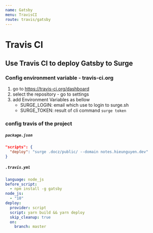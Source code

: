 ```yaml
---
name: Gatsby
menu: TravisCI
route: travis/gatsby
---
```


# Travis CI

## Use Travis CI to deploy Gatsby to Surge

### Config environment variable - travis-ci.org

1. go to https://travis-ci.org/dashboard
2. select the repository - go to settings
3. add Environment Variables as bellow
    - SURGE_LOGIN: email which use to login to surge.sh
    - SURGE_TOKEN: result of cli command `surge token`

### config travis of the project

##### `package.json`

```json
"scripts": {
  "deploy": "surge .docz/public/ --domain notes.hieunguyen.dev"
}
```

##### `.travis.yml`

```yml
language: node_js
before_script:
  - npm install -g gatsby
node_js:
  - "10"
deploy:
  provider: script
  script: yarn build && yarn deploy
  skip_cleanup: true
  on:
    branch: master
```
